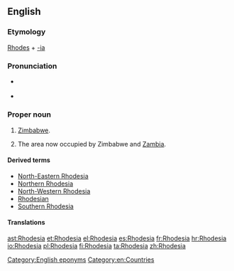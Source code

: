 ==English==
{{wikipedia|Rhodesia (disambiguation)|Rhodesia}}

===Etymology===
[[w:Cecil Rhodes|Rhodes]] + [[-ia]]

===Pronunciation=== 
* {{a|UK}} {{IPA|/rəʊˈdiːʃə/|lang=en}} 
* {{a|US}} {{IPA|/roʊˈdiːʒə/|lang=en}}

===Proper noun===
{{en-proper noun}}

# {{historical}} [[Zimbabwe]]. {{defdate|used from 1964 to 1979}}
# {{historical}} The area now occupied by Zimbabwe and [[Zambia]]. {{defdate|used from 1895 to 1964}}

====Derived terms====
*[[North-Eastern Rhodesia]]
*[[Northern Rhodesia]]
*[[North-Western Rhodesia]]
*[[Rhodesian]]
*[[Southern Rhodesia]]

====Translations====
{{trans-top|historical name of Zimbabwe}}
{{trans-mid}}
{{trans-bottom}}
{{trans-top|the area now occupied by Zimbabwe and Zambia}}
{{trans-mid}}
{{trans-bottom}}

[[Category:English eponyms]]
[[Category:en:Countries]]

[[ast:Rhodesia]]
[[et:Rhodesia]]
[[el:Rhodesia]]
[[es:Rhodesia]]
[[fr:Rhodesia]]
[[hr:Rhodesia]]
[[io:Rhodesia]]
[[pl:Rhodesia]]
[[fi:Rhodesia]]
[[ta:Rhodesia]]
[[zh:Rhodesia]]